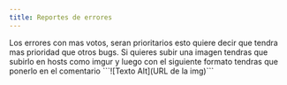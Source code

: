 ```yaml
---
title: Reportes de errores
---
```



<Container>

<Callout type="warning">
  Los errores con mas votos, seran prioritarios esto quiere decir que tendra mas
  prioridad que otros bugs. Si quieres subir una imagen tendras que subirlo en
  hosts como imgur y luego con el siguiente formato tendras que ponerlo en el
  comentario ```![Texto Alt](URL de la img)```
</Callout>

<br />

<Comments category="bugs" categoryId="DIC_kwDOJDojyM4ClnEP" position="top" />

</Container>
